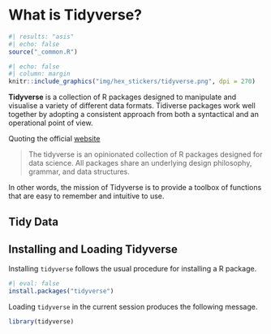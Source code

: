 # What is Tidyverse?

```r
#| results: "asis"
#| echo: false
source("_common.R")
```

```r
#| echo: false
#| column: margin
knitr::include_graphics("img/hex_stickers/tidyverse.png", dpi = 270)
```

**Tidyverse** is a collection of R packages designed to manipulate and visualise
a variety of different data formats. Tidiverse packages work well together by
adopting a consistent approach from both a syntactical and an operational point
of view.

Quoting the official [website](https://www.tidyverse.org/)

> The tidyverse is an opinionated collection of R packages designed for data
> science. All packages share an underlying design philosophy, grammar, and data
> structures.

In other words, the mission of Tidyverse is to provide a toolbox of functions
that are easy to remember and intuitive to use.

## Tidy Data

## Installing and Loading Tidyverse

Installing `tidyverse` follows the usual procedure for installing a R package.

```r
#| eval: false
install.packages("tidyverse")
```

Loading `tidyverse` in the current session produces the following message.

```r
library(tidyverse)
```